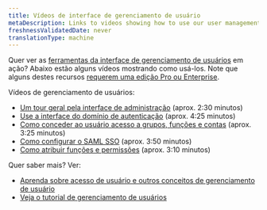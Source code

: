 ```yaml
---
title: Vídeos de interface de gerenciamento de usuário
metaDescription: Links to videos showing how to use our user management UI
freshnessValidatedDate: never
translationType: machine
---
```


Quer ver as [ferramentas da interface de gerenciamento de usuários](/docs/accounts/accounts-billing/new-relic-one-user-management/user-management-ui-and-tasks#where) em ação? Abaixo estão alguns vídeos mostrando como usá-los. Note que alguns destes recursos [requerem uma edição Pro ou Enterprise](/docs/accounts/accounts-billing/new-relic-one-pricing-billing/new-relic-one-pricing-billing/#editions).

Vídeos de gerenciamento de usuários:

* [Um tour geral pela interface de administração](/docs/accounts/accounts-billing/general-account-settings/intro-account-settings#video-tour) (aprox. 2:30 minutos)
* [Use a interface do domínio de autenticação](https://www.youtube.com/watch?v=Z00-KzGh2XY) (aprox. 4:25 minutos)
* [Como conceder ao usuário acesso a grupos, funções e contas](https://www.youtube.com/watch?v=dninMzr_zHc) (aprox. 3:25 minutos)
* [Como configurar o SAML SSO](https://www.youtube.com/watch?v=uFjqCQcSo8g) (aprox. 3:50 minutos)
* [Como atribuir funções e permissões](https://www.youtube.com/watch?v=CBa0jWINQiw) (aprox. 3:10 minutos)

Quer saber mais? Ver:

* [Aprenda sobre acesso de usuário e outros conceitos de gerenciamento de usuário](/docs/accounts/accounts-billing/new-relic-one-user-management/user-management-concepts#understand-concepts)
* [Veja o tutorial de gerenciamento de usuários](/docs/accounts/accounts-billing/new-relic-one-user-management/tutorial-add-new-user-groups-roles-new-relic-one-user-model)
